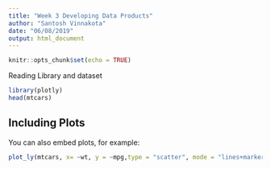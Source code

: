 ```yaml
---
title: "Week 3 Developing Data Products"
author: "Santosh Vinnakota"
date: "06/08/2019"
output: html_document
---
```


```r
knitr::opts_chunk$set(echo = TRUE)
```

Reading Library and dataset
```r
library(plotly)
head(mtcars)

```

## Including Plots

You can also embed plots, for example:

```r
plot_ly(mtcars, x= ~wt, y = ~mpg,type = "scatter", mode = "lines+markers", color = ~as.factor(cyl))
```

